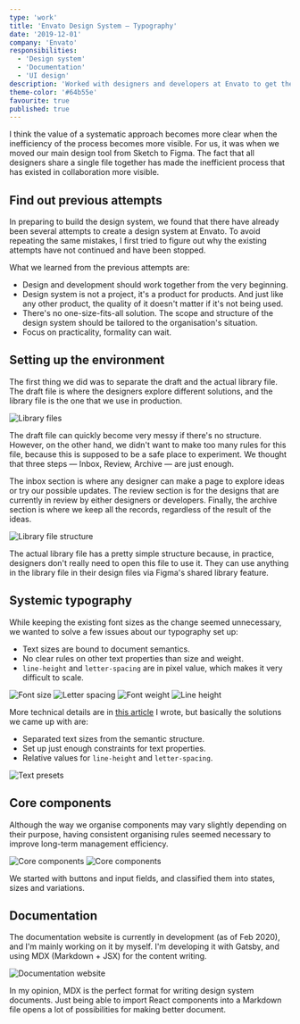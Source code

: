 ```yaml
---
type: 'work'
title: 'Envato Design System – Typography'
date: '2019-12-01'
company: 'Envato'
responsibilities:
  - 'Design system'
  - 'Documentation'
  - 'UI design'
description: 'Worked with designers and developers at Envato to get the design system up and running. Collaboratively made decisions, and set up the process for implementing the UI library and iteration.'
theme-color: '#64b55e'
favourite: true
published: true
---
```



I think the value of a systematic approach becomes more clear when the inefficiency of the process becomes more visible. For us, it was when we moved our main design tool from Sketch to Figma. The fact that all designers share a single file together has made the inefficient process that has existed in collaboration more visible.

## Find out previous attempts

In preparing to build the design system, we found that there have already been several attempts to create a design system at Envato. To avoid repeating the same mistakes, I first tried to figure out why the existing attempts have not continued and have been stopped.

What we learned from the previous attempts are:

- Design and development should work together from the very beginning.
- Design system is not a project, it's a product for products. And just like any other product, the quality of it doesn't matter if it's not being used.
- There's no one-size-fits-all solution. The scope and structure of the design system should be tailored to the organisation's situation.
- Focus on practicality, formality can wait.

## Setting up the environment

The first thing we did was to separate the draft and the actual library file. The draft file is where the designers explore different solutions, and the library file is the one that we use in production.

<ImageContainer maxSize={600} noShadow noBorder>

![Library files](works-envato-ds-01.png)

</ImageContainer>

The draft file can quickly become very messy if there's no structure. However, on the other hand, we didn't want to make too many rules for this file, because this is supposed to be a safe place to experiment. We thought that three steps — Inbox, Review, Archive — are just enough. 

The inbox section is where any designer can make a page to explore ideas or try our possible updates. The review section is for the designs that are currently in review by either designers or developers. Finally, the archive section is where we keep all the records, regardless of the result of the ideas.

<ImageContainer maxSize={640} noShadow noBorder noCaption>

![Library file structure](works-envato-ds-02.png)

</ImageContainer>

The actual library file has a pretty simple structure because, in practice, designers don't really need to open this file to use it. They can use anything in the library file in their design files via Figma's shared library feature.

## Systemic typography

While keeping the existing font sizes as the change seemed unnecessary, we wanted to solve a few issues about our typography set up:
- Text sizes are bound to document semantics.
- No clear rules on other text properties than size and weight.
- `line-height` and `letter-spacing` are in pixel value, which makes it very difficult to scale.

<ImageContainer size="large" grid={4}>

![Font size](works-envato-ds-text-size.png)
![Letter spacing](works-envato-ds-text-line.png)
![Font weight](works-envato-ds-text-weight.png)
![Line height](works-envato-ds-text-letter.png)

</ImageContainer>

More technical details are in [this article](/blog/2020/systemic-web-typography/) I wrote, but basically the solutions we came up with are:
- Separated text sizes from the semantic structure.
- Set up just enough constraints for text properties.
- Relative values for `line-height` and `letter-spacing`.

<ImageContainer maxSize={640} >

![Text presets](works-envato-ds-text-presets.png)

</ImageContainer>

## Core components

Although the way we organise components may vary slightly depending on their purpose, having consistent organising rules seemed necessary to improve long-term management efficiency.

<ImageContainer size="large" grid={2} noCaption>

![Core components](works-envato-ds-03.png)
![Core components](works-envato-ds-04.png)

</ImageContainer>

We started with buttons and input fields, and classified them into states, sizes and variations.

## Documentation

The documentation website is currently in development (as of Feb 2020), and I'm mainly working on it by myself. I'm developing it with Gatsby, and using MDX (Markdown + JSX) for the content writing.

<ImageContainer size="large" >

![Documentation website](works-envato-ds-doc.png)

</ImageContainer>

In my opinion, MDX is the perfect format for writing design system documents. Just being able to import React components into a Markdown file opens a lot of possibilities for making better document.